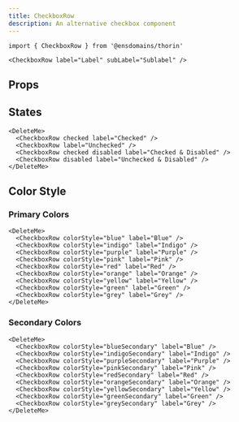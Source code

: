```yaml
---
title: CheckboxRow
description: An alternative checkbox component
---
```


```tsx
import { CheckboxRow } from '@ensdomains/thorin'
```

```tsx live=true expand=true
<CheckboxRow label="Label" subLabel="Sublabel" />
```

## Props

<PropsTable sourceLink={sourceLink} types={types} />

## States

```tsx live=true expand=true
<DeleteMe>
  <CheckboxRow checked label="Checked" />
  <CheckboxRow label="Unchecked" />
  <CheckboxRow checked disabled label="Checked & Disabled" />
  <CheckboxRow disabled label="Unchecked & Disabled" />
</DeleteMe>
```

## Color Style

### Primary Colors

```tsx live=true expand=true
<DeleteMe>
  <CheckboxRow colorStyle="blue" label="Blue" />
  <CheckboxRow colorStyle="indigo" label="Indigo" />
  <CheckboxRow colorStyle="purple" label="Purple" />
  <CheckboxRow colorStyle="pink" label="Pink" />
  <CheckboxRow colorStyle="red" label="Red" />
  <CheckboxRow colorStyle="orange" label="Orange" />
  <CheckboxRow colorStyle="yellow" label="Yellow" />
  <CheckboxRow colorStyle="green" label="Green" />
  <CheckboxRow colorStyle="grey" label="Grey" />
</DeleteMe>
```

### Secondary Colors

```tsx live=true expand=true
<DeleteMe>
  <CheckboxRow colorStyle="blueSecondary" label="Blue" />
  <CheckboxRow colorStyle="indigoSecondary" label="Indigo" />
  <CheckboxRow colorStyle="purpleSecondary" label="Purple" />
  <CheckboxRow colorStyle="pinkSecondary" label="Pink" />
  <CheckboxRow colorStyle="redSecondary" label="Red" />
  <CheckboxRow colorStyle="orangeSecondary" label="Orange" />
  <CheckboxRow colorStyle="yellowSecondary" label="Yellow" />
  <CheckboxRow colorStyle="greenSecondary" label="Green" />
  <CheckboxRow colorStyle="greySecondary" label="Grey" />
</DeleteMe>
```